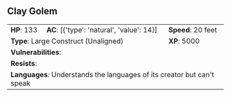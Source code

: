 ## Clay Golem {#monster-clay-golem}

```{=html}
<table class="table table-striped">
    <tbody>
        <tr>                    
            <td><b>HP</b>: 133</td>
            <td><b>AC</b>: [{'type': 'natural', 'value': 14}]</td>
            <td><b>Speed</b>: 20 feet</td>
        </tr>
        <tr>
            <td colspan="2"><b>Type</b>: Large Construct (Unaligned)</td>
            <td><b>XP</b>: 5000</td>
        </tr>
        <tr>
            <td colspan="3"><b>Vulnerabilities</b>: </td>
        </tr>
        <tr>
            <td colspan="3"><b>Resists</b>: </td>
        </tr>
        <tr>
            <td colspan="3"><b>Languages</b>: Understands the languages of its creator but can't speak</td>
        </tr>
    </tbody>
</table>
```